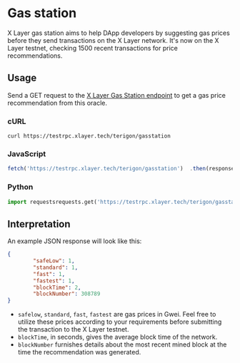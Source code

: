# Gas station
X Layer gas station aims to help DApp developers by suggesting gas prices before they send transactions on the X Layer network. 
It's now on the X Layer testnet, checking 1500 recent transactions for price recommendations.

## Usage
Send a GET request to the [X Layer Gas Station endpoint](https://testrpc.xlayer.tech/terigon/gasstation "X Layer Gas Station endpoint") to get a gas price recommendation from this oracle.

### cURL
```shell
curl https://testrpc.xlayer.tech/terigon/gasstation
```

### JavaScript
```javascript
fetch('https://testrpc.xlayer.tech/terigon/gasstation')  .then(response => response.json())  .then(json => console.log(json))
```

### Python
```python
import requestsrequests.get('https://testrpc.xlayer.tech/terigon/gasstation').json()
```

## Interpretation
An example JSON response will look like this:
```json
{
        "safeLow": 1,
        "standard": 1,
        "fast": 1,
        "fastest": 1,
        "blockTime": 2,
        "blockNumber": 308789
}
```

- `safelow`, `standard`, `fast`, `fastest` are gas prices in Gwei. Feel free to utilize these prices according to your requirements before submitting the transaction to the X Layer testnet.
- `blockTime`, in seconds, gives the average block time of the network.
- `blockNumber` furnishes details about the most recent mined block at the time the recommendation was generated.